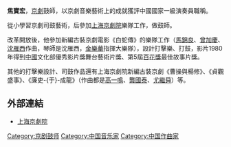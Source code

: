 '''焦寶宏'''{{bd||||}}，[[京劇|京劇]]鼓師，以京劇音樂藝術上的成就獲評中國國家一級演奏員職稱。

從小學習京劇司鼓藝術，后參加[[上海京劇院|上海京劇院]]樂隊工作，做鼓師。

改革開放後，他參加新編古裝京劇電影《白蛇傳》的樂隊工作（[[馬錦良|馬錦良]]、[[曾加慶|曾加慶]]、[[沈雁西|沈雁西]]作曲，琴師是沈雁西，[[金樂華|金樂華]]指揮大樂隊），設計打擊樂、打鼓，影片1980年得到[[中國|中國]]文化部優秀影片獎舞台藝術片獎、第5屆[[百花獎|百花獎]]最佳故事片獎。

其他的打擊樂設計、司鼓作品還有上海京劇院新編古裝京劇《曹操與楊修》、《貞觀盛事》、《廉吏-{于}-成龍》（作曲都是[[高一鳴|高一鳴]]、[[龔國泰|龔國泰]]、[[尤繼舜|尤繼舜]]）等。

==外部連結==
*[http://www.pekingopera.sh.cn/ 上海京劇院] {{Wayback|url=http://www.pekingopera.sh.cn/ |date=20070824134015 }}
{{China-artist-stub}}
[[Category:京剧鼓师|Category:京剧鼓师]]
[[Category:中国音乐家|Category:中国音乐家]]
[[Category:中国作曲家|Category:中国作曲家]]